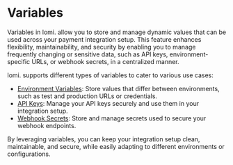 # Variables

Variables in lomi. allow you to store and manage dynamic values that can be used across your payment integration setup. This feature enhances flexibility, maintainability, and security by enabling you to manage frequently changing or sensitive data, such as API keys, environment-specific URLs, or webhook secrets, in a centralized manner.

lomi. supports different types of variables to cater to various use cases:

- [Environment Variables](./environment-variables): Store values that differ between environments, such as test and production URLs or credentials.
- [API Keys](./api-keys): Manage your API keys securely and use them in your integration setup.
- [Webhook Secrets](./webhook-secrets): Store and manage secrets used to secure your webhook endpoints.

By leveraging variables, you can keep your integration setup clean, maintainable, and secure, while easily adapting to different environments or configurations.